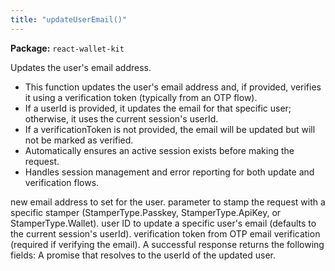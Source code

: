 ```yaml
---
title: "updateUserEmail()"
---
```



<p><strong>Package:</strong> <code>react-wallet-kit</code></p>

<H3Bordered text="Overview" />

Updates the user's email address.

<ul>
  <li>This function updates the user's email address and, if provided, verifies it using a verification token (typically from an OTP flow).</li>
  <li>If a userId is provided, it updates the email for that specific user; otherwise, it uses the current session's userId.</li>
  <li>If a verificationToken is not provided, the email will be updated but will not be marked as verified.</li>
  <li>Automatically ensures an active session exists before making the request.</li>
  <li>Handles session management and error reporting for both update and verification flows.</li>
</ul>

<H3Bordered text="Parameters" />

<ParamField body="params" type='object' required={true} path="params" >
  <Expandable title="params details">
    <NestedParam parentKey="params" childKey="email" type='string' required={true}>
new email address to set for the user.
</NestedParam>
    <NestedParam parentKey="params" childKey="stampWith" type='StamperType' required={false}>
parameter to stamp the request with a specific stamper (StamperType.Passkey, StamperType.ApiKey, or StamperType.Wallet).
</NestedParam>
    <NestedParam parentKey="params" childKey="userId" type='string' required={false}>
user ID to update a specific user's email (defaults to the current session's userId).
</NestedParam>
    <NestedParam parentKey="params" childKey="verificationToken" type='string' required={false}>
verification token from OTP email verification (required if verifying the email).
</NestedParam>
  </Expandable>
</ParamField>

<H3Bordered text="Response" />
A successful response returns the following fields:

<ResponseField name="returns" type="string" required={true}>
  A promise that resolves to the userId of the updated user.
</ResponseField>
